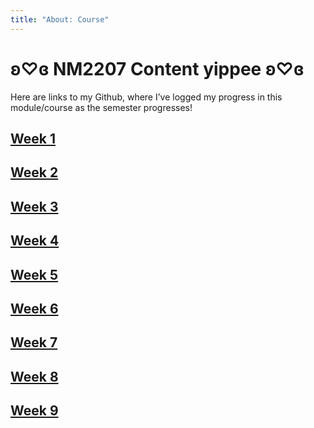 ---
title: "About: Course"
---

# ʚ♡ɞ NM2207 Content yippee ʚ♡ɞ

Here are links to my Github, where I've logged my progress in this module/course as the semester progresses! 

## [Week 1](https://github.com/nusyjying/nusyjying.github.io/tree/main/Week%201)

## [Week 2](https://github.com/nusyjying/nusyjying.github.io/tree/main/Week%202)

## [Week 3](https://github.com/nusyjying/nusyjying.github.io/tree/main/Week%203)

## [Week 4](https://github.com/nusyjying/nusyjying.github.io/tree/main/Week%204)

## [Week 5](https://github.com/nusyjying/nusyjying.github.io/tree/main/Week%205)

## [Week 6](https://github.com/nusyjying/nusyjying.github.io/tree/main/Week%206)

## [Week 7](https://github.com/nusyjying/nusyjying.github.io/tree/main/Week%207)

## [Week 8](https://github.com/nusyjying/nusyjying.github.io/tree/main/Week%208)

## [Week 9](https://github.com/nusyjying/nusyjying.github.io/tree/main/Week%209)

